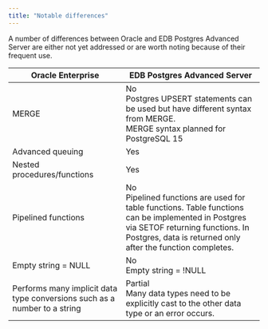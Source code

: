 ```yaml
---
title: "Notable differences"
---
```


A number of differences between Oracle and EDB Postgres Advanced Server are either not yet addressed or are worth noting because of their frequent use. 

| Oracle Enterprise            | EDB Postgres Advanced Server |
|------------------------------|------------------------------|
| MERGE                        | No <br/> Postgres UPSERT statements can be used but have different syntax from MERGE. <br/> MERGE syntax planned for PostgreSQL 15 | 
| Advanced queuing             | Yes                          |
| Nested procedures/functions  | Yes                          |
| Pipelined functions          | No <br/> Pipelined functions are used for table functions. Table functions can be implemented in Postgres via SETOF returning functions. In Postgres, data is returned only after the function completes. |
| Empty string = NULL          | No <br/> Empty string = !NULL         |
| Performs many implicit data type conversions such as a number to a string | Partial <br/> Many data types need to be explicitly cast to the other data type or an error occurs. |
